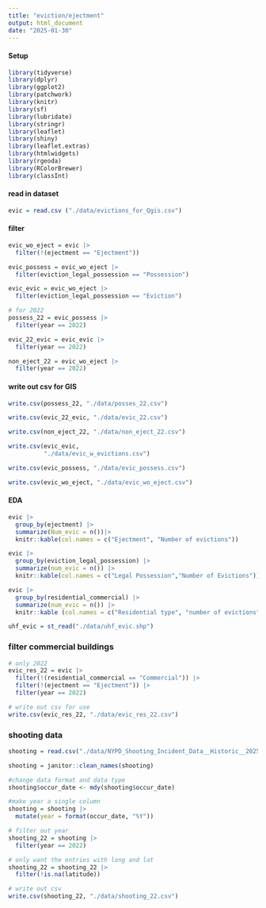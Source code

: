 ```yaml
---
title: "eviction/ejectment"
output: html_document
date: "2025-01-30"
---
```


#### Setup

```r
library(tidyverse)
library(dplyr)
library(ggplot2)
library(patchwork)
library(knitr)
library(sf)
library(lubridate)
library(stringr)
library(leaflet)
library(shiny)
library(leaflet.extras)
library(htmlwidgets)
library(rgeoda)
library(RColorBrewer)
library(classInt)
```

#### read in dataset

```r
evic = read.csv ("./data/evictions_for_Qgis.csv")

```

#### filter

```r
evic_wo_eject = evic |>
  filter(!(ejectment == "Ejectment"))

evic_possess = evic_wo_eject |>
  filter(eviction_legal_possession == "Possession")

evic_evic = evic_wo_eject |>
  filter(eviction_legal_possession == "Eviction")

# for 2022
possess_22 = evic_possess |>
  filter(year == 2022)

evic_22_evic = evic_evic |>
  filter(year == 2022)

non_eject_22 = evic_wo_eject |>
  filter(year == 2022)
```

#### write out csv for GIS

```r
write.csv(possess_22, "./data/posses_22.csv")

write.csv(evic_22_evic, "./data/evic_22.csv")

write.csv(non_eject_22, "./data/non_eject_22.csv")

write.csv(evic_evic,
          "./data/evic_w_evictions.csv")

write.csv(evic_possess, "./data/evic_possess.csv")

write.csv(evic_wo_eject, "./data/evic_wo_eject.csv")

```

#### EDA

```r
evic |>
  group_by(ejectment) |>
  summarize(Num_evic = n())|>
  knitr::kable(col.names = c("Ejectment", "Number of evictions"))

evic |>
  group_by(eviction_legal_possession) |>
  summarize(num_evic = n()) |>
  knitr::kable(col.names = c("Legal Possession","Number of Evictions"))

evic |>
  group_by(residential_commercial) |>
  summarize(num_evic = n()) |>
  knitr::kable (col.names = c("Residential type", "number of evictions"))

uhf_evic = st_read("./data/uhf_evic.shp")

```

### filter commercial buildings

```r
# only 2022 
evic_res_22 = evic |>
  filter(!(residential_commercial == "Commercial")) |>
  filter(!(ejectment == "Ejectment")) |>
  filter(year == 2022)

# write out csv for use
write.csv(evic_res_22, "./data/evic_res_22.csv")

```


### shooting data

```r
shooting = read.csv("./data/NYPD_Shooting_Incident_Data__Historic__20250204.csv")

shooting = janitor::clean_names(shooting)

#change data format and data type
shooting$occur_date <- mdy(shooting$occur_date)

#make year a single column
shooting = shooting |>
  mutate(year = format(occur_date, "%Y"))

# filter out year
shooting_22 = shooting |>
  filter(year == 2022)

# only want the entries with long and lat
shooting_22 = shooting_22 |>
  filter(!is.na(latitude))

# write out csv
write.csv(shooting_22, "./data/shooting_22.csv")

```

